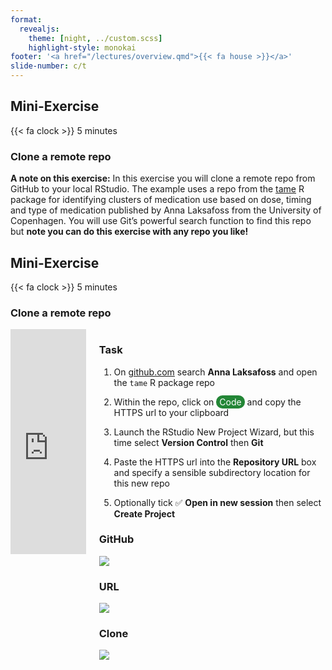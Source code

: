 ```yaml
---
format: 
  revealjs:
    theme: [night, ../custom.scss]
    highlight-style: monokai
footer: '<a href="/lectures/overview.qmd">{{< fa house >}}</a>'
slide-number: c/t
---
```




<!-- Mini Exercise 4. Clone a remote repo -->

## Mini-Exercise 

::: {.clock}

{{< fa clock >}} 5 minutes

:::

### Clone a remote repo


**A note on this exercise:** In this exercise you will clone a remote repo from GitHub to your local RStudio. The example uses a repo from the [tame](https://www.medrxiv.org/content/10.1101/2024.06.24.24309427v2) R package for identifying clusters of medication use based on dose, timing and type of medication published by Anna Laksafoss from the University of Copenhagen. You will use Git's powerful search function to find this repo but **note you can do this exercise with any repo you like!**



## Mini-Exercise 

::: {.clock}

{{< fa clock >}} 5 minutes

:::

### Clone a remote repo

:::: {.columns}

::: {.column width=25%}

<iframe style="width:100%;max-width:360px;height:360px;" src="https://stopwatch-app.com/widget/timer?theme=dark&color=yellow&hrs=0&min=5&sec=0" frameborder="0"></iframe>
  
:::

::: {.column width=75%}

::: {.panel-tabset}

### Task

1. On [github.com](https://github.com/) search **Anna Laksafoss**  and open the `tame` R package repo <i class="fa-solid fa-camera"></i>

1. Within the repo, click on <span style="background-color: #238636; color:white; border-radius: 10px; padding:2px 5px 2px 5px"> <i class="fa-solid fa-code"></i> Code</span> and copy the HTTPS url to your clipboard <i class="fa-solid fa-camera"></i>

1. Launch the RStudio New Project Wizard, but this time select **Version Control** then **Git** 

1. Paste the HTTPS url into the **Repository URL** box and specify a sensible subdirectory location for this new repo <i class="fa-solid fa-camera"></i>

1. Optionally tick ✅  **Open in new session** then select **Create Project**

### <i class="fa-solid fa-camera"></i> GitHub

![](../images/minex4-repo.png)

### <i class="fa-solid fa-camera"></i> URL

![](../images/minex4-url.png)

### <i class="fa-solid fa-camera"></i> Clone

![](../images/minex4-clone.png)

:::


:::
::::






